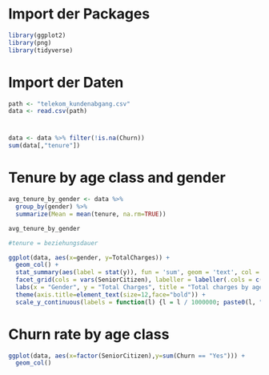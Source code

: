 # Import der Packages
```r
library(ggplot2)
library(png)
library(tidyverse)
```

# Import der Daten
```r
path <- "telekom_kundenabgang.csv"
data <- read.csv(path)
```

#
```r
data <- data %>% filter(!is.na(Churn))
sum(data[,"tenure"])
```

# Tenure by age class and gender
```r
avg_tenure_by_gender <- data %>% 
  group_by(gender) %>%
  summarize(Mean = mean(tenure, na.rm=TRUE))

avg_tenure_by_gender

#tenure = beziehungsdauer

ggplot(data, aes(x=gender, y=TotalCharges)) + 
  geom_col() +
  stat_summary(aes(label = stat(y)), fun = 'sum', geom = 'text', col = 'white', vjust = 1.5) +
  facet_grid(cols = vars(SeniorCitizen), labeller = labeller(.cols = c('0'='Non-Senior Citizens','1'='Senior Citizens'))) +
  labs(x = "Gender", y = "Total Charges", title = "Total charges by age class and gender") +
  theme(axis.title=element_text(size=12,face="bold")) +
  scale_y_continuous(labels = function(l) {l = l / 1000000; paste0(l, "M")})
```
# Churn rate by age class
```r
ggplot(data, aes(x=factor(SeniorCitizen),y=sum(Churn == "Yes"))) +
  geom_col()
```
